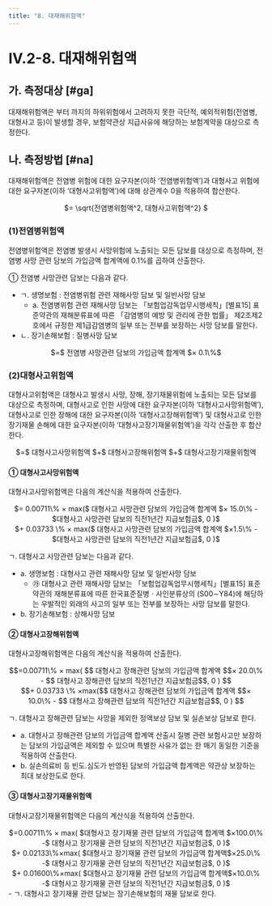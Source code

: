 ```yaml
---
title: "8. 대재해위험액"
---
```


# IV.2-8. 대재해위험액

## 가. 측정대상 [#ga]
대재해위험액은 <OverlayDemo id="4_2-2" />부터 <OverlayDemo id="4_2-7" />까지의 하위위험에서 고려하지 못한 극단적, 예외적위험(전염병, 대형사고 등)이 발생할 경우, 보험약관상 지급사유에 해당하는 보험계약을 대상으로 측정한다.

## 나. 측정방법 [#na]
대재해위험액은 전염병 위험에 대한 요구자본(이하 ‘전염병위험액’)과 대형사고 위험에 대한 요구자본(이하 ‘대형사고위험액’)에 대해 상관계수 0을 적용하여 합산한다.

<Math>
대재해위험액
<center>
 $= \sqrt{전염병위험액^2, 대형사고위험액^2} $
</center></Math>

### (1)전염병위험액
전염병위험액은 전염병 발생시 사망위험에 노출되는 모든 담보를 대상으로 측정하며, 전염병 사망 관련 담보의 가입금액 합계액에 0.1%를 곱하여 산출한다.

① 전염병 사망관련 담보는 다음과 같다.
- ㄱ. 생명보험 : 전염병위험 관련 재해사망 담보 및 일반사망 담보
  - a. 전염병위험 관련 재해사망 담보는 「보험업감독업무시행세칙」[별표15] 표준약관의 재해분류표에 따른 「감염병의 예방 및 관리에 관한 법률」 제2조제2호에서 규정한 제1급감염병의 일부 또는 전부를 보장하는 사망 담보를 말한다.
- ㄴ. 장기손해보험 : 질병사망 담보

<Math>
전염병위험액
<center>
 $=$ 전염병 사망관련 담보의 가입금액 합계액 $× 0.1\%$
</center></Math>


### (2)대형사고위험액
대형사고위험액은 대형사고 발생시 사망, 장해, 장기재물위험에 노출되는 모든 담보를 대상으로 측정하며, 대형사고로 인한 사망에 대한 요구자본(이하 ‘대형사고사망위험액’), 대형사고로 인한 장해에 대한 요구자본(이하 ‘대형사고장해위험액’) 및 대형사고로 인한 장기재물 손해에 대한 요구자본(이하 ‘대형사고장기재물위험액’)을 각각 산출한 후 합산한다.

<Math>
대형사고위험액
<center>
 $=$ 대형사고사망위험액 $+$ 대형사고장해위험액 $+$ 대형사고장기재물위험액
</center></Math>


#### ① 대형사고사망위험액
대형사고사망위험액은 다음의 계산식을 적용하여 산출한다.

<Math>
대형사고사망위험액
<center>
 $= 0.00711\% × max($ 대형사고 사망관련 담보의 가입금액 합계액 $× 15.0\% - $대형사고 사망관련 담보의 직전1년간 지급보험금$, 0 )$ <br/>
$+ 0.03733 \% × max($ 대형사고 사망관련 담보의 가입금액 합계액 $×1.5\% - $대형사고 사망관련 담보의 직전1년간 지급보험금$, 0 )$
  </center>
</Math>

 ㄱ. 대형사고 사망관련 담보는 다음과 같다.

- a. 생명보험 : 대형사고 관련 재해사망 담보 및 일반사망 담보
  - ㉮ 대형사고 관련 재해사망 담보는 「보험업감독업무시행세칙」[별표15] 표준약관의 재해분류표에 따른 한국표준질병ㆍ사인분류상의 (S00∼Y84)에 해당하는 우발적인 외래의 사고의 일부 또는 전부를 보장하는 사망 담보를 말한다.
- b. 장기손해보험 : 상해사망 담보

#### ② 대형사고장해위험액
대형사고장해위험액은 다음의 계산식을 적용하여 산출한다.

<Math>
대형사고장해위험액
<center>
$$=0.00711\% × max( $$ 대형사고 장해관련 담보의 가입금액 합계액 $$× 20.0\% - $$ 대형사고 장해관련 담보의 직전1년간 지급보험금$$, 0 ) $$ <br/>
$$+ 0.03733 \% ×max($$ 대형사고 장해관련 담보의 가입금액 합계액 $$× 10.0\% - $$ 대형사고 장해관련 담보의 직전1년간 지급보험금$$, 0 ) $$
</center>
</Math>

 ㄱ. 대형사고 장해관련 담보는 사망을 제외한 정액보상 담보 및 실손보상 담보로 한다.
- a. 대형사고 장해관련 담보의 가입금액 합계액 산출시 질병 관련 보험사고만 보장하는 담보의 가입금액은 제외할 수 있으며 특별한 사유가 없는 한 매기 동일한 기준을 적용하여 산출한다.
- b. 실손의료비 등 빈도․심도가 반영된 담보의 가입금액 합계액은 약관상 보장하는 최대 보상한도로 한다.

#### ③ 대형사고장기재물위험액
대형사고장기재물위험액은 다음의 계산식을 적용하여 산출한다.

<Math>
대형사고장기재물위험액
<center>
 $=0.00711\% × max( $대형사고 장기재물 관련 담보의 가입금액 합계액 $×100.0\% -$ 대형사고 장기재물 관련 담보의 직전1년간 지급보험금$, 0 )$ <br/>
 $+ 0.02133\%×max( $대형사고 장기재물 관련 담보의 가입금액 합계액$×25.0\% -$ 대형사고 장기재물 관련 담보의 직전1년간 지급보험금$,  0 )$  <br/>
 $+ 0.01600\%×max( $대형사고 장기재물 관련 담보의 가입금액 합계액$×10.0\% -$ 대형사고 장기재물 관련 담보의 직전1년간 지급보험금$, 0 )$
</center></Math>
- ㄱ. 대형사고 장기재물 관련 담보는 장기손해보험의 재물 담보로 한다.
